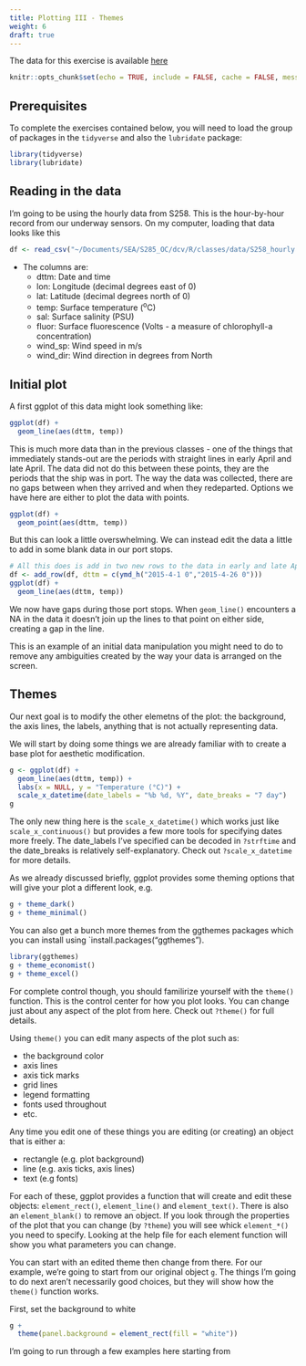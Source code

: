 ```yaml
---
title: Plotting III - Themes
weight: 6
draft: true
---
```


The data for this exercise is available [here](../../data_raw/S258_hourly.csv)

```r
knitr::opts_chunk$set(echo = TRUE, include = FALSE, cache = FALSE, message = FALSE, warning = FALSE)
```

## Prerequisites

To complete the exercises contained below, you will need to load the group of packages in the `tidyverse` and also the `lubridate` package:

```r
library(tidyverse)
library(lubridate)
```

## Reading in the data

I'm going to be using the hourly data from S258. This is the hour-by-hour record from our underway sensors. On my computer, loading that data looks like this

```r
df <- read_csv("~/Documents/SEA/S285_OC/dcv/R/classes/data/S258_hourly.csv")
```

- The columns are:
    + dttm: Date and time
    + lon: Longitude (decimal degrees east of 0)
    + lat: Latitude (decimal degrees north of 0)
    + temp: Surface temperature (^o^C)
    + sal: Surface salinity (PSU)
    + fluor: Surface fluorescence (Volts - a measure of chlorophyll-a concentration)
    + wind_sp: Wind speed in m/s
    + wind_dir: Wind direction in degrees from North

## Initial plot

A first ggplot of this data might look something like:

```r
ggplot(df) +
  geom_line(aes(dttm, temp))
```

This is much more data than in the previous classes - one of the things that immediately stands-out are the periods with straight lines in early April and late April. The data did not do this between these points, they are the periods that the ship was in port. The way the data was collected, there are no gaps between when they arrived and when they redeparted. Options we have here are either to plot the data with points.

```r
ggplot(df) +
  geom_point(aes(dttm, temp))
```

But this can look a little overswhelming. We can instead edit the data a little to add in some blank data in our port stops.

```r
# All this does is add in two new rows to the data in early and late April. The way add_row works, this adds in NA for all fields not specified.
df <- add_row(df, dttm = c(ymd_h("2015-4-1 0","2015-4-26 0")))
ggplot(df) +
  geom_line(aes(dttm, temp))
```

We now have gaps during those port stops. When `geom_line()` encounters a NA in the data it doesn't join up the lines to that point on either side, creating a gap in the line.

This is an example of an initial data manipulation you might need to do to remove any ambiguities created by the way your data is arranged on the screen. 

## Themes

Our next goal is to modify the other elemetns of the plot: the background, the axis lines, the labels, anything that is not actually representing data.

We will start by doing some things we are already familiar with to create a base plot for aesthetic modification.

```r
g <- ggplot(df) +
  geom_line(aes(dttm, temp)) +
  labs(x = NULL, y = "Temperature (°C)") +
  scale_x_datetime(date_labels = "%b %d, %Y", date_breaks = "7 day")
g
```

The only new thing here is the `scale_x_datetime()` which works just like `scale_x_continuous()` but provides a few more tools for specifying dates more freely. The date_labels I've specified can be decoded in `?strftime` and the date_breaks is relatively self-explanatory. Check out `?scale_x_datetime` for more details.

As we already discussed briefly, ggplot provides some theming options that will give your plot a different look, e.g.

```r
g + theme_dark()
g + theme_minimal()
```

You can also get a bunch more themes from the ggthemes packages which you can install using `install.packages("ggthemes").

```r
library(ggthemes)
g + theme_economist()
g + theme_excel()
```

For complete control though, you should familirize yourself with the `theme()` function. This is the control center for how you plot looks. You can change just about any aspect of the plot from here. Check out `?theme()` for full details.

Using `theme()` you can edit many aspects of the plot such as:

- the background color
- axis lines
- axis tick marks
- grid lines
- legend formatting
- fonts used throughout
- etc.

Any time you edit one of these things you are editing (or creating) an object that is either a:

- rectangle (e.g. plot background)
- line (e.g. axis ticks, axis lines)
- text (e.g fonts)

For each of these, ggplot provides a function that will create and edit these objects: `element_rect()`, `element_line()` and `element_text()`. There is also an `element_blank()` to remove an object. If you look through the properties of the plot that you can change (by `?theme`) you will see whick `element_*()` you need to specify. Looking at the help file for each element function will show you what parameters you can change.

You can start with an edited theme then change from there. For our example, we're going to start from our original object `g`. The things I'm going to do next aren't necessarily good choices, but they will show how the `theme()` function works.

First, set the background to white

```r
g +
  theme(panel.background = element_rect(fill = "white"))

```


I'm going to run through a few examples here starting from 




